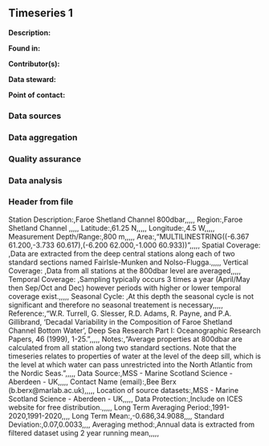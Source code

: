 ## Timeseries 1

**Description:** 


**Found in:**

**Contributor(s):**

**Data steward:**

**Point of contact:**

### Data sources

### Data aggregation

### Quality assurance

### Data analysis

### Header from file
Station Description:,Faroe Shetland Channel 800dbar,,,,,
Region:,Faroe Shetland Channel ,,,,,
Latitude:,61.25 N,,,,,
Longitude:,4.5 W,,,,,
Measurement Depth/Range:,800 m,,,,,
Area:,"MULTILINESTRING((-6.367 61.200,-3.733 60.617),(-6.200 62.000,-1.000 60.933))",,,,,
Spatial Coverage: ,Data are extracted from the deep central stations along each of two standard sections  named FairIsle-Munken and Nolso-Flugga.,,,,,
Vertical Coverage: ,Data from all stations at the 800dbar level are averaged,,,,,
Temporal Coverage: ,Sampling typically occurs 3 times a year  (April/May then  Sep/Oct and Dec) however periods with higher or lower temporal coverage exist.,,,,,
Seasonal Cycle: ,At this depth the seasonal cycle is not significant and therefore no seasonal treatement is necessary,,,,,
Reference:,"W.R. Turrell, G. Slesser, R.D. Adams, R. Payne, and P.A. Gillibrand, 'Decadal Variability in the Composition of Faroe Shetland Channel Bottom Water', Deep Sea Research Part I: Oceanographic Research Papers, 46 (1999), 1-25.",,,,,
Notes:,"Average properties at 800dbar are calculated from all station along two standard sections.  Note that the timeseries relates to properties of water at the level of the deep sill, which is the level at which water can pass unrestricted into the North Atlantic from the Nordic Seas.",,,,,
Data Source:,MSS - Marine Scotland Science - Aberdeen - UK,,,,,
Contact Name (email):,Bee Berx (b.berx@marlab.ac.uk),,,,,
Location of source datasets:,MSS - Marine Scotland Science - Aberdeen - UK,,,,,
Data Protection:,Include on ICES website for free distribution.,,,,,
Long Term Averaging Period:,1991-2020,1991-2020,,,,
Long Term Mean:,-0.686,34.9088,,,,
Standard Deviation:,0.07,0.0033,,,,
Averaging method:,Annual data is extracted from filtered dataset using 2 year running mean,,,,,
